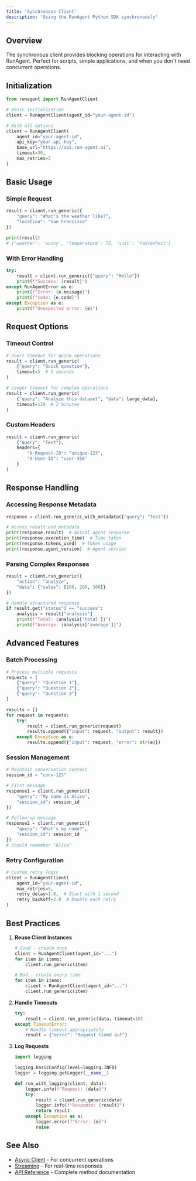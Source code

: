 ```yaml
---
title: 'Synchronous Client'
description: 'Using the RunAgent Python SDK synchronously'
---
```


## Overview

The synchronous client provides blocking operations for interacting with RunAgent. Perfect for scripts, simple applications, and when you don't need concurrent operations.

## Initialization

```python
from runagent import RunAgentClient

# Basic initialization
client = RunAgentClient(agent_id="your-agent-id")

# With all options
client = RunAgentClient(
    agent_id="your-agent-id",
    api_key="your-api-key",
    base_url="https://api.run-agent.ai",
    timeout=30,
    max_retries=3
)
```

## Basic Usage

### Simple Request

```python
result = client.run_generic({
    "query": "What's the weather like?",
    "location": "San Francisco"
})

print(result)
# {'weather': 'sunny', 'temperature': 72, 'unit': 'fahrenheit'}
```

### With Error Handling

```python
try:
    result = client.run_generic({"query": "Hello"})
    print(f"Success: {result}")
except RunAgentError as e:
    print(f"Error: {e.message}")
    print(f"Code: {e.code}")
except Exception as e:
    print(f"Unexpected error: {e}")
```

## Request Options

### Timeout Control

```python
# Short timeout for quick operations
result = client.run_generic(
    {"query": "Quick question"},
    timeout=5  # 5 seconds
)

# Longer timeout for complex operations
result = client.run_generic(
    {"query": "Analyze this dataset", "data": large_data},
    timeout=120  # 2 minutes
)
```

### Custom Headers

```python
result = client.run_generic(
    {"query": "Test"},
    headers={
        "X-Request-ID": "unique-123",
        "X-User-ID": "user-456"
    }
)
```

## Response Handling

### Accessing Response Metadata

```python
response = client.run_generic_with_metadata({"query": "Test"})

# Access result and metadata
print(response.result)  # Actual agent response
print(response.execution_time)  # Time taken
print(response.tokens_used)  # Token usage
print(response.agent_version)  # Agent version
```

### Parsing Complex Responses

```python
result = client.run_generic({
    "action": "analyze",
    "data": {"sales": [100, 200, 300]}
})

# Handle structured response
if result.get("status") == "success":
    analysis = result["analysis"]
    print(f"Total: {analysis['total']}")
    print(f"Average: {analysis['average']}")
```

## Advanced Features

### Batch Processing

```python
# Process multiple requests
requests = [
    {"query": "Question 1"},
    {"query": "Question 2"},
    {"query": "Question 3"}
]

results = []
for request in requests:
    try:
        result = client.run_generic(request)
        results.append({"input": request, "output": result})
    except Exception as e:
        results.append({"input": request, "error": str(e)})
```

### Session Management

```python
# Maintain conversation context
session_id = "conv-123"

# First message
response1 = client.run_generic({
    "query": "My name is Alice",
    "session_id": session_id
})

# Follow-up message
response2 = client.run_generic({
    "query": "What's my name?",
    "session_id": session_id
})
# Should remember "Alice"
```

### Retry Configuration

```python
# Custom retry logic
client = RunAgentClient(
    agent_id="your-agent-id",
    max_retries=5,
    retry_delay=1.0,  # Start with 1 second
    retry_backoff=2.0  # Double each retry
)
```

## Best Practices

1. **Reuse Client Instances**
   ```python
   # Good - create once
   client = RunAgentClient(agent_id="...")
   for item in items:
       client.run_generic(item)
   
   # Bad - create every time
   for item in items:
       client = RunAgentClient(agent_id="...")
       client.run_generic(item)
   ```

2. **Handle Timeouts**
   ```python
   try:
       result = client.run_generic(data, timeout=10)
   except TimeoutError:
       # Handle timeout appropriately
       result = {"error": "Request timed out"}
   ```

3. **Log Requests**
   ```python
   import logging
   
   logging.basicConfig(level=logging.INFO)
   logger = logging.getLogger(__name__)
   
   def run_with_logging(client, data):
       logger.info(f"Request: {data}")
       try:
           result = client.run_generic(data)
           logger.info(f"Response: {result}")
           return result
       except Exception as e:
           logger.error(f"Error: {e}")
           raise
   ```

## See Also

- [Async Client](/sdk/python/async-client) - For concurrent operations
- [Streaming](/sdk/python/streaming) - For real-time responses
- [API Reference](/sdk/python/api-reference) - Complete method documentation